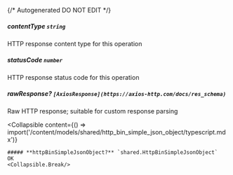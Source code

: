 {/* Autogenerated DO NOT EDIT  */}

##### **contentType** `string`
HTTP response content type for this operation

##### **statusCode** `number`
HTTP response status code for this operation

##### **rawResponse?** `[AxiosResponse](https://axios-http.com/docs/res_schema)`
Raw HTTP response; suitable for custom response parsing

<Collapsible
    content={() => import('/content/models/shared/http_bin_simple_json_object/typescript.mdx')}
>
    ##### **httpBinSimpleJsonObject?** `shared.HttpBinSimpleJsonObject`
    OK
    <Collapsible.Break/>
</Collapsible>

